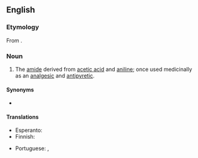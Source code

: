 ==English==
{{wikipedia}}

===Etymology===
From {{affix|en|aceto-|alt1=acet-|anilide}}.

===Noun===
{{en-noun|~}}

# {{lb|en|organic chemistry|pharmaceutical drug}} The [[amide]] derived from [[acetic acid]] and [[aniline]]; once used medicinally as an [[analgesic]] and [[antipyretic]].

====Synonyms====
* {{l|en|antifebrine}}

====Translations====
{{trans-top|amide derived from acetic acid and aniline}}
* Esperanto: {{t|eo|acetanilido}}
* Finnish: {{t|fi|asetanilidi}}
{{trans-mid}}
* Portuguese: {{t|pt|acetanilida|f}}, {{t|pt|antifebrina|f}}
{{trans-bottom}}